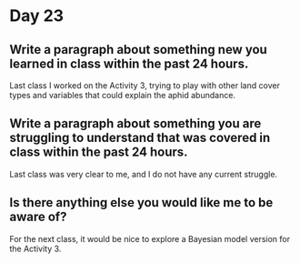 # Day 23

## Write a paragraph about something new you learned in class within the past 24 hours.

Last class I worked on the Activity 3, trying to play with other land cover types and variables that could explain the aphid abundance.

## Write a paragraph about something you are struggling to understand that was covered in class within the past 24 hours.

Last class was very clear to me, and I do not have any current struggle.

## Is there anything else you would like me to be aware of?

For the next class, it would be nice to explore a Bayesian model version for the Activity 3.






